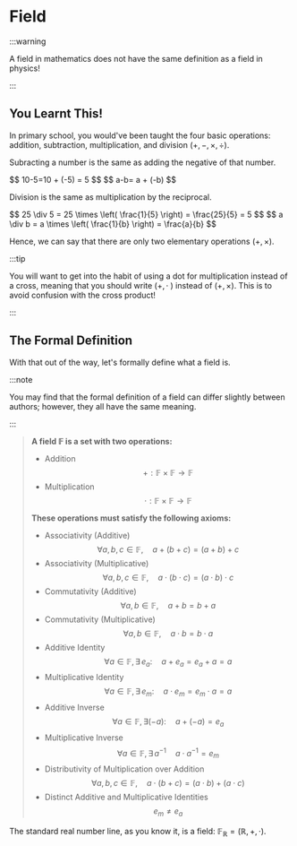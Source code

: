 
# Field

:::warning

A field in mathematics does not have the same definition as a field in physics!

:::

## You Learnt This!
In primary school, you would've been taught the four basic operations: addition, subtraction, multiplication, and division $(+, -, \times, \div)$.

Subracting a number is the same as adding the negative of that number.

<Tabs groupId="syntax">
  <TabItem value="example" label="Example" default>
    $$
    10-5=10 + (-5) = 5
    $$
  </TabItem>
  <TabItem value="generic" label="General Case">
    $$
    a-b= a + (-b)
    $$
  </TabItem>
</Tabs>

Division is the same as multiplication by the reciprocal.

<Tabs groupId="syntax">
  <TabItem value="example" label="Example" default>
    $$
    25 \div 5 = 25 \times \left( \frac{1}{5} \right) = \frac{25}{5} = 5
    $$
  </TabItem>
  <TabItem value="generic" label="General Case">
    $$
    a \div b = a \times \left( \frac{1}{b} \right) = \frac{a}{b}
    $$
  </TabItem>
</Tabs>

Hence, we can say that there are only two elementary operations $(+, \times)$.

:::tip

You will want to get into the habit of using a dot for multiplication instead of a cross, meaning that you should write $(+,\, \cdot \;)$ instead of $(+, \times)$. This is to avoid confusion with the cross product!

:::

## The Formal Definition
With that out of the way, let's formally define what a field is.

:::note

You may find that the formal definition of a field can differ slightly between authors; however, they all have the same meaning.

:::

> **A field $\mathbb{F}$ is a set with two operations:**
> - Addition
> $$
> +:\mathbb{F}\times\mathbb{F}\rightarrow\mathbb{F}
> $$
> - Multiplication
> $$
> \cdot :\mathbb{F}\times\mathbb{F}\rightarrow\mathbb{F}
> $$
> 
> **These operations must satisfy the following axioms:**
> - Associativity (Additive)
> $$
> \forall a, b, c \in \mathbb{F},\quad a + (b + c) = (a + b) + c
> $$
> - Associativity (Multiplicative)
> $$
> \forall a, b, c \in \mathbb{F},\quad a \cdot (b \cdot c) = (a \cdot b) \cdot c
> $$
> - Commutativity (Additive)
> $$
> \forall a, b \in \mathbb{F},\quad a + b = b + a
> $$
> - Commutativity (Multiplicative)
> $$
> \forall a, b \in \mathbb{F},\quad a \cdot b = b \cdot a
> $$
> - Additive Identity
> $$
> \forall a \in \mathbb{F}, \exists \, e_a:\quad a + e_a = e_a + a = a
> $$
> - Multiplicative Identity
> $$
> \forall a \in \mathbb{F}, \exists \, e_m:\quad a \cdot e_m = e_m \cdot a = a
> $$
> - Additive Inverse
> $$
> \forall a \in \mathbb{F}, \exists (-a):\quad a + (-a) = e_a
> $$
> - Multiplicative Inverse
> $$
> \forall a \in \mathbb{F}, \exists \, a^{-1}\quad a \cdot a^{-1} = e_m
> $$
> - Distributivity of Multiplication over Addition
> $$
> \forall a, b, c \in \mathbb{F},\quad a \cdot (b + c) = (a \cdot b) + (a \cdot c)
> $$
> - Distinct Additive and Multiplicative Identities
> $$
> e_m \neq e_a
> $$

The standard real number line, as you know it, is a field: $\mathbb{F_{\mathbb{R}}}=(\mathbb{R}, +, \cdot)$.